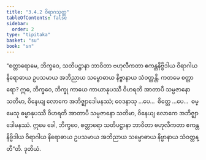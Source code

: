 ```yaml
---
title: "3.4.2 ဝိရာဂသုတ္တ"
tableOfContents: false
sidebar:
  order: 2
type: "tipitaka"
basket: "su"
book: "sn"
---
```



<DynamicBreadcrumb />

<Division number="398" book="sn" e="ch" v="18" p="338">

<Paragraph number="905" book="sn">
“စတ္တာရောမေ, ဘိက္ခဝေ, သတိပဋ္ဌာနာ ဘာဝိတာ ဗဟုလီကတာ ဧကန္တနိဗ္ဗိဒါယ ဝိရာဂါယ နိရောဓာယ ဥပသမာယ အဘိညာယ သမ္ဗောဓာယ နိဗ္ဗာနာယ သံဝတ္တန္တိ.
</Paragraph>

<Paragraph number="906" book="sn">
ကတမေ စတ္တာရော? ဣဓ, ဘိက္ခဝေ, ဘိက္ခု ကာယေ ကာယာနုပဿီ ဝိဟရတိ အာတာပီ သမ္ပဇာနော သတိမာ, ဝိနေယျ လောကေ အဘိဇ္ဈာဒေါမနဿံ; ဝေဒနာသု …ပေ…  စိတ္တေ …ပေ…  ဓမ္မေသု ဓမ္မာနုပဿီ ဝိဟရတိ အာတာပီ သမ္ပဇာနော သတိမာ, ဝိနေယျ လောကေ အဘိဇ္ဈာဒေါမနဿံ. ဣမေ ခေါ, ဘိက္ခဝေ, စတ္တာရော သတိပဋ္ဌာနာ ဘာဝိတာ ဗဟုလီကတာ ဧကန္တနိဗ္ဗိဒါယ ဝိရာဂါယ နိရောဓာယ ဥပသမာယ အဘိညာယ သမ္ဗောဓာယ နိဗ္ဗာနာယ သံဝတ္တန္တီ”တိ.

</Paragraph>
</Division>

<Paragraph number="907" type="center" book="sn">
ဒုတိယံ.
</Paragraph>